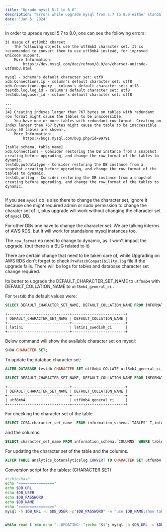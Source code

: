 ```yaml
---
title: "Uprade mysql 5.7 to 8.0"
description: "Errors while upgrade mysql from 5.7 to 8.0 either standalone or AWS RDS mysql"
date: "Jan 5, 2024"
---
```


In order to uprade mysql 5.7 to 8.0, one can see the following errors:

```
3) Usage of utf8mb3 charset
	The following objects use the utf8mb3 character set. It is recommended to convert them to use utf8mb4 instead, for improved Unicode support.
	More Information:
		https://dev.mysql.com/doc/refman/8.0/en/charset-unicode-utf8mb3.html

mysql - schema's default character set: utf8
xdb.Connections.ip - column's default character set: utf8
xdb.Connections.query - column's default character set: utf8
testdb.log.log_id - column's default character set: utf8
testdb.log.user_id - column's default character set: utf8

...
...
24) Creating indexes larger than 767 bytes on tables with redundant row format might cause the tables to be inaccessible.
	You have one or more tables with redundant row format. Creating an index larger than 767 bytes might cause the table to be inaccessible (only 50 tables are shown).
	More Information:
		https://bugs.mysql.com/bug.php?id=99791

[table_schema, table_name]
xdb,Connections - Consider restoring the DB instance from a snapshot creating before upgrading, and change the row_format of the tables to dynamic.
testdb,putdatatype - Consider restoring the DB instance from a snapshot creating before upgrading, and change the row_format of the tables to dynamic.
testdb,urllog - Consider restoring the DB instance from a snapshot creating before upgrading, and change the row_format of the tables to dynamic.


```

If you see `mysql` db is also there to change the character set, ignore it because one might required admin or sudo permission to change the charater set of it, plus upgrade will work without changing the character set of `mysql` DB.

For other DBs one have to change the character set. We are talking interms of AWS RDS, but it will work for standalone mysql instances too.

The `row_format` no need to change to dynamic, as it won't impact the upgrade. (but there is a BUG related to it)

There are certain change that need to be taken care of, while Upgrading on AWS RDS don't forget to check `PrePatchCompatibility.log` file if the upgrade fails. There will be logs for tables and database character set change required.

Its better to upgrade the DEFAULT_CHARACTER_SET_NAME to `utf8mb4` with DEFAULT_COLLATION_NAME to `utf8mb4_general_ci` .

For `testdb` the default values were:

```sql
SELECT DEFAULT_CHARACTER_SET_NAME, DEFAULT_COLLATION_NAME FROM INFORMATION_SCHEMA.SCHEMATA WHERE SCHEMA_NAME = 'testdb';
```

```
+----------------------------+------------------------+
| DEFAULT_CHARACTER_SET_NAME | DEFAULT_COLLATION_NAME |
+----------------------------+------------------------+
| latin1                     | latin1_swedish_ci      |
+----------------------------+------------------------+
```

Below command will show the available character set on mysql:

```sql
SHOW CHARACTER SET;
```

To update the databae character set:

```sql
ALTER DATABASE testdb CHARACTER SET utf8mb4 COLLATE utf8mb4_general_ci;

SELECT DEFAULT_CHARACTER_SET_NAME, DEFAULT_COLLATION_NAME FROM INFORMATION_SCHEMA.SCHEMATA WHERE SCHEMA_NAME = 'testdb';
```

```
+----------------------------+------------------------+
| DEFAULT_CHARACTER_SET_NAME | DEFAULT_COLLATION_NAME |
+----------------------------+------------------------+
| utf8mb4                    | utf8mb4_general_ci     |
+----------------------------+------------------------+
```

For checking the character set of the table

```sql
SELECT CCSA.character_set_name  FROM information_schema.`TABLES` T,information_schema.`COLLATION_CHARACTER_SET_APPLICABILITY` CCSA WHERE CCSA.collation_name = T.table_collation AND T.table_schema = "testdb" AND T.table_name = "analytics_botanalyticslog";
```

and the columns.

```sql
SELECT character_set_name FROM information_schema.`COLUMNS` WHERE table_schema = "testdb" AND table_name = "analytics_botanalyticslog" AND column_name = "log_id";
```

For updating the character set of the table and the columns.

```sql
ALTER TABLE analytics_botanalyticslog CONVERT TO CHARACTER SET utf8mb4 COLLATE utf8mb4_general_ci;
```

Conversion script for the tables: (CHARACTER SET)

```sh
#!/bin/bash
echo "================"
echo $DB_URL
echo $DB_USER
echo $DB_PASSWORD
echo $DB_NAME
echo "================"
mysql -h $DB_URL -u $DB_USER -p"$DB_PASSWORD" -e "use $DB_NAME;show tables;" | awk '{print $1}' > tables.txt


while read t ;do echo "--UPDATING--";echo "$t"; mysql -h $DB_URL -u $DB_USER -p"$DB_PASSWORD" -e "use $DB_NAME;ALTER TABLE $t CONVERT TO CHARACTER SET utf8mb4 COLLATE utf8mb4_general_ci;"; echo "--DONE--";sleep 1;done < tables.txt
```
